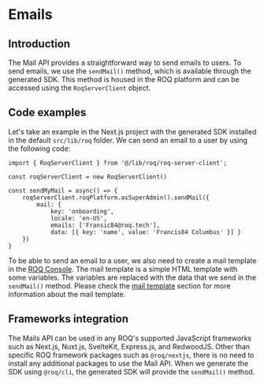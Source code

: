 # Emails

## Introduction

The Mail API provides a straightforward way to send emails to users. To send emails, we use the `sendMail()` method, which is available through the generated SDK. This method is housed in the ROQ platform and can be accessed using the `RoqServerClient` object.

## Code examples

Let's take an example in the Next.js project with the generated SDK installed in the default `src/lib/roq` folder. We can send an email to a user by using the following code: 

```tsx
import { RoqServerClient } from '@/lib/roq/roq-server-client';

const roqServerClient = new RoqServerClient()

const sendMyMail = async() => {
    roqServerClient.roqPlatform.asSuperAdmin().sendMail({
        mail: {
            key: 'onboarding',
            locale: 'en-US',
            emails: ['Fransic84@roq.tech'],
            data: [{ key: 'name', value: 'Francis84 Columbus' }] }
    })
}
```

To be able to send an email to a user, we also need to create a mail template in the [ROQ Console](https://console.roq.tech). The mail template is a simple HTML template with some variables. The variables are replaced with the data that we send in the `sendMail()` method. Please check the [mail template](/mails/email-templates-and-customization) section for more information about the mail template.

## Frameworks integration

The Mails API can be used in any ROQ's supported JavaScript frameworks such as Next.js, Nuxt.js, SvelteKit, Express.js, and RedwoodJS. Other than specific ROQ framework packages such as `@roq/nextjs`, there is no need to install any additional packages to use the Mail API. When we generate the SDK using `@roq/cli`, the generated SDK will provide the `sendMail()` method.

